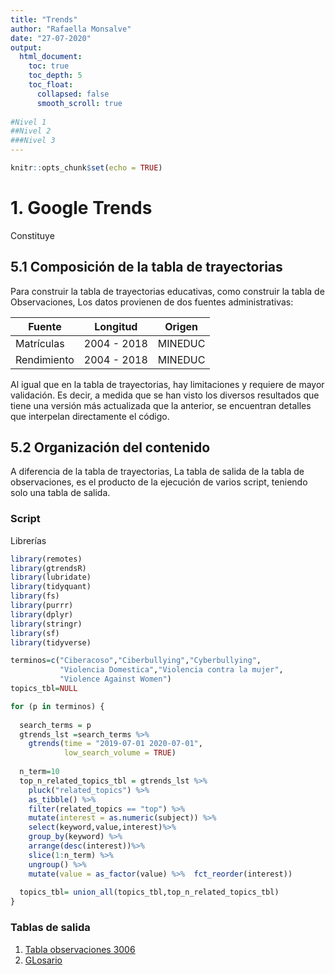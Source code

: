 ```yaml
---
title: "Trends"
author: "Rafaella Monsalve"
date: "27-07-2020"
output: 
  html_document:
    toc: true
    toc_depth: 5
    toc_float:
      collapsed: false
      smooth_scroll: true
      
#Nivel 1
##Nivel 2
###Nivel 3
---
```


```r
knitr::opts_chunk$set(echo = TRUE)
```

# 1. Google Trends

Constituye 


## 5.1 Composición de la tabla de trayectorias

Para construir la tabla de  trayectorias educativas, como construir la tabla de Observaciones, Los datos provienen de dos fuentes administrativas:

Fuente | 	Longitud	 | Origen	|
-------|-------------|--------|
Matrículas	|2004 - 2018	|MINEDUC	|
Rendimiento	| 2004 - 2018	| MINEDUC |


Al igual que en la tabla de trayectorias, hay limitaciones y requiere de mayor validación. Es decir, a medida que se han visto los diversos resultados que tiene una versión más actualizada que la anterior, se encuentran detalles que interpelan directamente el código. 


## 5.2 Organización del contenido {.tabset}

A diferencia de la tabla de trayectorias, La tabla de salida de la tabla de observaciones, es el producto de la ejecución de varios script, teniendo solo una tabla de salida.


### Script {#script}

Librerías

```r

library(remotes)
library(gtrendsR) 
library(lubridate)
library(tidyquant)
library(fs)
library(purrr)
library(dplyr)
library(stringr)
library(sf)
library(tidyverse)

```



```r
terminos=c("Ciberacoso","Ciberbullying","Cyberbullying",
           "Violencia Domestica","Violencia contra la mujer",
           "Violence Against Women")
topics_tbl=NULL
```


```r
for (p in terminos) {
  
  search_terms = p
  gtrends_lst =search_terms %>%
    gtrends(time = "2019-07-01 2020-07-01",
            low_search_volume = TRUE)
  
  n_term=10
  top_n_related_topics_tbl = gtrends_lst %>% 
    pluck("related_topics") %>% 
    as_tibble() %>% 
    filter(related_topics == "top") %>% 
    mutate(interest = as.numeric(subject)) %>% 
    select(keyword,value,interest)%>% 
    group_by(keyword) %>% 
    arrange(desc(interest))%>% 
    slice(1:n_term) %>% 
    ungroup() %>% 
    mutate(value = as_factor(value) %>%  fct_reorder(interest))
  
  topics_tbl= union_all(topics_tbl,top_n_related_topics_tbl)
}
```


### Tablas de salida


1. [Tabla observaciones 3006](https://drive.google.com/file/d/1NRN3WajjU84Fq3yPX6X8H8IfqGImD6DW/view?usp=sharing)
2. [GLosario](https://docs.google.com/spreadsheets/d/1m57CnQNqpTFkdDmnS7sHoJTZrU6l5VM6EecZFcr7wNY/edit?usp=sharing)

